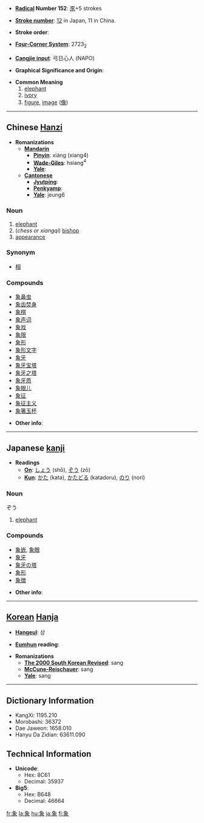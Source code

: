 * '''[[Wiktionary:Chinese radical index| Radical]] Number 152''': [[Wiktionary:Chinese radical index 豕|豕]]+5 strokes

* '''[[Wiktionary:Chinese total strokes index|Stroke number]]''': [[Wiktionary:Chinese total strokes index 12|12]] in Japan, 11 in China.

* '''Stroke order''': 

* '''[[Wiktionary:Chinese four corner index|Four-Corner System]]''': 2723<sub>2</sub>

* '''[[Wiktionary:Chinese Cangjie index|Cangjie input]]''': 弓日心人 (NAPO)

* '''Graphical Significance and Origin''': 

* '''Common Meaning'''
*# [[elephant]]
*# [[ivory]]
*# [[figure]], [[image]] ([[像]])


----

== Chinese [[Hanzi]] ==

* '''Romanizations'''
** '''[[Mandarin]]'''
*** '''[[Pinyin]]''': xiàng (xiang4)
*** '''[[Wade-Giles]]''': hsiang<sup>4</sup>
*** '''[[Yale]]''': 
** '''[[Cantonese]]'''
*** '''[[Jyutping]]''':
*** '''[[Penkyamp]]''': 
*** '''[[Yale]]''': jeung6

===Noun===

# [[elephant]]
#(''chess or xiangqi'') [[bishop]]
# [[appearance]]

===Synonym===
*[[相]]

===Compounds===
*[[象鼻虫]]
*[[象齿焚身]]
*[[象棋]]
*[[象声词]]
*[[象戏]]
*[[象限]]
*[[象形]]
*[[象形文字]]
*[[象牙]]
*[[象牙宝塔]]
*[[象牙之塔]]
*[[象牙质]]
*[[象眼儿]]
*[[象征]]
*[[象征主义]]
*[[象箸玉杯]]

* '''Other info''': 

----

== Japanese [[kanji]] ==

* '''Readings'''
** '''[[On]]''': [[しょう]] (shō), [[ぞう]] (zō)
** '''[[Kun]]''': [[かた]] (kata), [[かたどる]] (katadoru), [[のり]] (nori)

===Noun===
ぞう

#[[elephant]]

===Compounds===
*[[象嵌]], [[象眼]]
*[[象牙]]
*[[象牙の塔]]
*[[象形]]
*[[象徴]]

* '''Other info''':  

----

== [[Korean]] [[Hanja]] ==

* '''[[Hangeul]]''': 상

* '''[[Eumhun]] reading''': 

* '''Romanizations'''
** '''[[The 2000 South Korean Revised Romanization|The 2000 South Korean Revised]]''': sang
** '''[[McCune-Reischauer]]''': sang
** '''[[Yale]]''': sang

----

== Dictionary Information ==

* KangXi: 1195.210
* Morobashi: 36372
* Dae Jaweon: 1658.010
* Hanyu Da Zidian: 63611.090

== Technical Information ==

* '''Unicode''':
** Hex: 8C61
** Decimal: 35937
* '''Big5''':
** Hex: B648
** Decimal: 46664
[[fr:象]]
[[la:象]]
[[hu:象]]
[[ja:象]]
[[fi:象]]